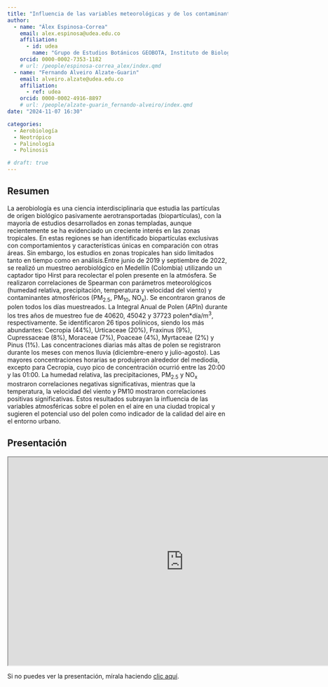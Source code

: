 ```yaml
---
title: "Influencia de las variables meteorológicas y de los contaminantes atmosféricos sobre el polen aerovagante en Medellín, Colombia"
author:
  - name: "Álex Espinosa-Correa"
    email: alex.espinosa@udea.edu.co
    affiliation:
      - id: udea
        name: "Grupo de Estudios Botánicos GEOBOTA, Instituto de Biología, Facultad de Ciencias Exactas y Naturales, Universidad de Antioquia UdeA"
    orcid: 0000-0002-7353-1182
    # url: /people/espinosa-correa_alex/index.qmd
  - name: "Fernando Alveiro Alzate-Guarin"
    email: alveiro.alzate@udea.edu.co
    affiliation:
      - ref: udea
    orcid: 0000-0002-4916-8897
    # url: /people/alzate-guarin_fernando-alveiro/index.qmd
date: "2024-11-07 16:30"

categories:
  - Aerobiología
  - Neotrópico
  - Palinología
  - Polinosis

# draft: true
---
```


## Resumen

La aerobiología es una ciencia interdisciplinaria que estudia las partículas de origen biológico pasivamente aerotransportadas (biopartículas), con la mayoría de estudios desarrollados en zonas templadas, aunque recientemente se ha evidenciado un creciente interés en las zonas tropicales. En estas regiones se han identificado biopartículas exclusivas con comportamientos y características únicas en comparación con otras áreas. Sin embargo, los estudios en zonas tropicales han sido limitados tanto en tiempo como en análisis.Entre junio de 2019 y septiembre de 2022, se realizó un muestreo aerobiológico en Medellín (Colombia) utilizando un captador tipo Hirst para recolectar el polen presente en la atmósfera. Se realizaron correlaciones de Spearman con parámetros meteorológicos (humedad relativa, precipitación, temperatura y velocidad del viento) y contaminantes atmosféricos (PM~2.5~, PM~10~, NO~x~). Se encontraron granos de polen todos los días muestreados. La Integral Anual de Polen (APIn) durante los tres años de muestreo fue de 40620, 45042 y 37723 polen\*día/m^3^, respectivamente. Se identificaron 26 tipos polínicos, siendo los más abundantes: Cecropia (44%), Urticaceae (20%), Fraxinus (9%), Cupressaceae (8%), Moraceae (7%), Poaceae (4%), Myrtaceae (2%) y Pinus (1%). Las concentraciones diarias más altas de polen se registraron durante los meses con menos lluvia (diciembre-enero y julio-agosto). Las mayores concentraciones horarias se produjeron alrededor del mediodía, excepto para Cecropia, cuyo pico de concentración ocurrió entre las 20:00 y las 01:00. La humedad relativa, las precipitaciones, PM~2.5~ y NO~x~ mostraron correlaciones negativas significativas, mientras que la temperatura, la velocidad del viento y PM10 mostraron correlaciones positivas significativas. Estos resultados subrayan la influencia de las variables atmosféricas sobre el polen en el aire en una ciudad tropical y sugieren el potencial uso del polen como indicador de la calidad del aire en el entorno urbano.

## Presentación

```{=html}
<iframe width="800" height="475" src="https://alexespinosaco.github.io/xii-ccb-aerobiologia/" title="Presentación XII CCB"></iframe>
```

Si no puedes ver la presentación, mírala haciendo [clic aquí](https://alexespinosaco.github.io/xii-ccb-aerobiologia/).

<!-- ## Citación -->
